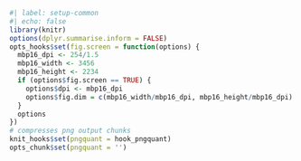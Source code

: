 ```r
#| label: setup-common
#| echo: false
library(knitr)
options(dplyr.summarise.inform = FALSE)
opts_hooks$set(fig.screen = function(options) {
  mbp16_dpi <- 254/1.5
  mbp16_width <- 3456
  mbp16_height <- 2234
  if (options$fig.screen == TRUE) {
    options$dpi <- mbp16_dpi
    options$fig.dim = c(mbp16_width/mbp16_dpi, mbp16_height/mbp16_dpi)
  }
  options
})
# compresses png output chunks
knit_hooks$set(pngquant = hook_pngquant)
opts_chunk$set(pngquant = '')
```
